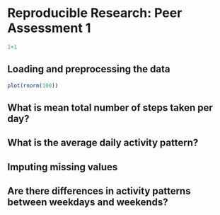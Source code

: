 # Reproducible Research: Peer Assessment 1
```r
1+1

```


## Loading and preprocessing the data
```r
plot(rnorm(100))
```



## What is mean total number of steps taken per day?



## What is the average daily activity pattern?



## Imputing missing values



## Are there differences in activity patterns between weekdays and weekends?
